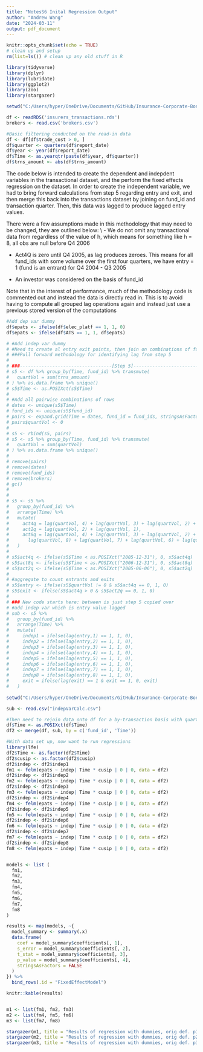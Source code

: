 ```yaml
---
title: "NotesS6 Inital Regression Output"
author: "Andrew Wang"
date: "2024-03-11"
output: pdf_document
---
```


```r
knitr::opts_chunk$set(echo = TRUE)
# clean up and setup
rm(list=ls()) # clean up any old stuff in R

library(tidyverse)
library(dplyr)
library(lubridate)
library(ggplot2)
library(zoo)
library(stargazer)

setwd("C:/Users/hyper/OneDrive/Documents/GitHub/Insurance-Corporate-Bonds")

df <- readRDS('insurers_transactions.rds')
brokers <- read.csv('brokers.csv')

#Basic filtering conducted on the read-in data 
df <- df[df$trade_cost > 0, ]
df$quarter <- quarters(df$report_date)
df$year <- year(df$report_date)
df$Time <- as.yearqtr(paste(df$year, df$quarter))
df$trns_amount <- abs(df$trns_amount)
```

The code below is intended to create the dependent and indepdent variables in the transactional dataset, and the perform the fixed effects regression on the dataset. In order to create the independent variable, we had to bring forward calculations from step 5 regarding entry and exit, and then merge this back into the transactions dataset by joining on fund_id and transaction quarter. Then, this data was lagged to produce lagged entry values. 

There were a few assumptions made in this methodology that may need to be changed, they are outlined below: \\
- We do not omit any transactional data from regardless of the value of h, which means for something like h = 8, all obs are null before Q4 2006

- Act4Q is zero until Q4 2005, as lag produces zeroes. This means for all fund_ids with some volume over the first four quarters, we have entry = 1 (fund is an entrant) for Q4 2004 - Q3 2005

- An investor was considered on the basis of fund_id 

Note that in the interest of performance, much of the methodology code is commented out and instead the data is directly read in. This is to avoid having to compute all grouped lag operations again and instead just use a previous stored version of the computations

```r
#Add dep var dummy
df$epats <- ifelse(df$elec_platf == 1, 1, 0)
df$epats <- ifelse(df$ATS == 1, 1, df$epats)

# #Add indep var dummy
# #Need to create al entry exit points, then join on combinations of fund_id and yearqtr to pull forward entry variables while avoiding artifically inflating dataset
# ###Pull forward methodology for identifying lag from step 5
# 
# ###----------------------------------[Step 5]------------------------------------###
# s5 <- df %>% group_by(Time, fund_id) %>% transmute(
#   quartVol = sum(trns_amount)
# ) %>% as.data.frame %>% unique()
# s5$Time <- as.POSIXct(s5$Time)
# 
# #Add all pairwise combinations of rows
# dates <- unique(s5$Time)
# fund_ids <- unique(s5$fund_id)
# pairs <- expand.grid(Time = dates, fund_id = fund_ids, stringsAsFactors = F)
# pairs$quartVol <- 0
# 
# s5 <- rbind(s5, pairs)
# s5 <- s5 %>% group_by(Time, fund_id) %>% transmute(
#   quartVol = sum(quartVol)
# ) %>% as.data.frame %>% unique()
# 
# remove(pairs)
# remove(dates)
# remove(fund_ids)
# remove(brokers)
# gc()
# 
# 
# s5 <- s5 %>%
#   group_by(fund_id) %>%
#   arrange(Time) %>%
#   mutate(
#     act4q = lag(quartVol, 4) + lag(quartVol, 3) + lag(quartVol, 2) + lag(quartVol, 1),
#     act2q = lag(quartVol, 2) + lag(quartVol, 1),
#     act8q = lag(quartVol, 4) + lag(quartVol, 3) + lag(quartVol, 2) + lag(quartVol, 1) +
#       lag(quartVol, 8) + lag(quartVol, 7) + lag(quartVol, 6) + lag(quartVol, 5)
#   )
# 
# s5$act4q <- ifelse(s5$Time < as.POSIXct("2005-12-31"), 0, s5$act4q)
# s5$act8q <- ifelse(s5$Time < as.POSIXct("2006-12-31"), 0, s5$act8q)
# s5$act2q <- ifelse(s5$Time < as.POSIXct("2005-06-06"), 0, s5$act2q)
# 
# #aggregate to count entrants and exits
# s5$entry <- ifelse(s5$quartVol != 0 & s5$act4q == 0, 1, 0)
# s5$exit <- ifelse(s5$act4q > 0 & s5$act2q == 0, 1, 0)
# 
# ### New code starts here: between is just step 5 copied over
# #add indep var which is entry value lagged
# sub <- s5 %>%
#   group_by(fund_id) %>%
#   arrange(Time) %>%
#   mutate(
#     indep1 = ifelse(lag(entry,1) == 1, 1, 0),
#     indep2 = ifelse(lag(entry,2) == 1, 1, 0),
#     indep3 = ifelse(lag(entry,3) == 1, 1, 0),
#     indep4 = ifelse(lag(entry,4) == 1, 1, 0),
#     indep5 = ifelse(lag(entry,5) == 1, 1, 0),
#     indep6 = ifelse(lag(entry,6) == 1, 1, 0),
#     indep7 = ifelse(lag(entry,7) == 1, 1, 0),
#     indep8 = ifelse(lag(entry,8) == 1, 1, 0),
#     exit = ifelse(lag(exit) == 1 & exit == 1, 0, exit)
#   )
 
setwd("C:/Users/hyper/OneDrive/Documents/GitHub/Insurance-Corporate-Bonds")

sub <- read.csv("indepVarCalc.csv")  

#Then need to rejoin data onto df for a by-transaction basis with quarterly data
df$Time <- as.POSIXct(df$Time)
df2 <- merge(df, sub, by = c('fund_id', 'Time'))

#With data set up, now want to run regressions
library(lfe)
df2$Time <- as.factor(df2$Time)
df2$cusip <- as.factor(df2$cusip)
df2$indep <- df2$indep1
fm1 <- felm(epats ~ indep| Time * cusip | 0 | 0, data = df2)
df2$indep <- df2$indep2
fm2 <- felm(epats ~ indep| Time * cusip | 0 | 0, data = df2)
df2$indep <- df2$indep3
fm3 <- felm(epats ~ indep| Time * cusip | 0 | 0, data = df2)
df2$indep <- df2$indep4
fm4 <- felm(epats ~ indep| Time * cusip | 0 | 0, data = df2)
df2$indep <- df2$indep5
fm5 <- felm(epats ~ indep| Time * cusip | 0 | 0, data = df2)
df2$indep <- df2$indep6
fm6 <- felm(epats ~ indep| Time * cusip | 0 | 0, data = df2)
df2$indep <- df2$indep7
fm7 <- felm(epats ~ indep| Time * cusip | 0 | 0, data = df2)
df2$indep <- df2$indep8
fm8 <- felm(epats ~ indep| Time * cusip | 0 | 0, data = df2)


models <- list (
  fm1, 
  fm2, 
  fm3, 
  fm4,
  fm5, 
  fm6, 
  fm7, 
  fm8
)

results <- map(models, ~{
  model_summary <- summary(.x)
  data.frame(
    coef = model_summary$coefficients[, 1],
    s_error = model_summary$coefficients[, 2],
    t_stat = model_summary$coefficients[, 3],
    p_value = model_summary$coefficients[, 4],
    stringsAsFactors = FALSE
  )
}) %>%
  bind_rows(.id = "FixedEffectModel")

knitr::kable(results)


m1 <- list(fm1, fm2, fm3)
m2 <- list(fm4, fm5, fm6)
m3 <- list(fm7, fm8)
```

```r
stargazer(m1, title = "Results of regression with dummies, orig def. p1", type = 'latex', digits = NA, add.lines=list(c("Time FE", "X", "X", "X"), c("cusip FE", "X", "X", "X")))
stargazer(m2, title = "Results of regression with dummies, orig def. p2", type = 'latex', digits = NA, add.lines=list(c("Time FE", "X", "X", "X"), c("cusip FE", "X", "X", "X")))
stargazer(m3, title = "Results of regression with dummies, orig def. p3", type = 'latex', digits = NA, add.lines=list(c("Time FE", "X", "X"), c("cusip FE", "X", "X")))
```